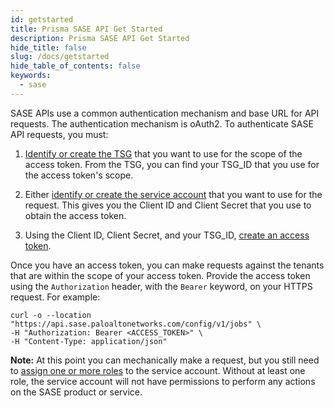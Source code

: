 ```yaml
---
id: getstarted
title: Prisma SASE API Get Started
description: Prisma SASE API Get Started
hide_title: false
slug: /docs/getstarted
hide_table_of_contents: false
keywords:
  - sase
---
```


SASE APIs use a common authentication mechanism and base URL for API requests. 
The authentication mechanism is oAuth2. To authenticate SASE API requests, you
must:

1. [Identify or create the TSG](/sase/docs/tenant-service-groups)
that you want to use for the scope of the access token.
From the TSG, you can find your TSG_ID that you use for the access token's scope.

2. Either [identify or create the service account](/sase/docs/service-accounts) that you
want to use for the request. This gives
you the Client ID and Client Secret that you use to obtain the access token.

3. Using the Client ID, Client Secret, and your TSG_ID, [create an
access token](/sase/docs/access-tokens).

Once you have an access token, you can make requests against the tenants that are within the scope
of your access token. Provide the access token using the `Authorization` header, with the `Bearer`
keyword, on your HTTPS request. For example:

    curl -o --location "https://api.sase.paloaltonetworks.com/config/v1/jobs" \
    -H "Authorization: Bearer <ACCESS_TOKEN>" \
    -H "Content-Type: application/json"

**Note:** At this point you can mechanically make a request, but you still need to [assign
one or more roles](/sase/docs/roles) to the service account. Without at least one role, 
the service account will not have
permissions to perform any actions on the SASE product or service.



